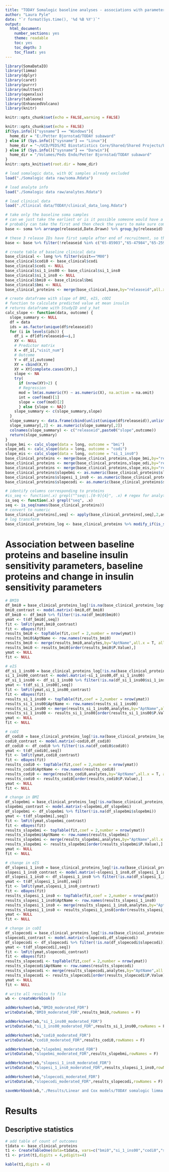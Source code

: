 ```yaml
---
title: "TODAY Somalogic baseline analyses - associations with parameters of insulin sensitivity"
author: "Laura Pyle"
date: "`r format(Sys.time(), '%d %B %Y')`"
output:
  html_document:
    number_sections: yes
    theme: readable
    toc: yes
    toc_depth: 3
    toc_float: yes
---
```


```r
library(SomaDataIO)
library(limma)
library(dplyr)
library(caret)
library(purrr)
library(multtest)
library(openxlsx)
library(tableone)
library(EnhancedVolcano)
library(knitr)

knitr::opts_chunk$set(echo = FALSE,warning = FALSE)

knitr::opts_chunk$set(echo = FALSE)
if(Sys.info()["sysname"] == "Windows"){
  home_dir = "E:/Petter Bjornstad/TODAY subaward"
} else if (Sys.info()["sysname"] == "Linux"){
  home_dir = "~/UCD/PEDS/RI Biostatistics Core/Shared/Shared Projects/Laura/Peds Endo/Petter Bjornstad/TODAY subaward/"
} else if (Sys.info()["sysname"] == "Darwin"){
  home_dir = "/Volumes/Peds Endo/Petter Bjornstad/TODAY subaward"
}
knitr::opts_knit$set(root.dir = home_dir)
```

```r
# load somalogic data, with QC samples already excluded
load("./Somalogic data raw/soma.Rdata")

# load analyte info
load("./Somalogic data raw/analytes.Rdata")

# load clinical data
load("./Clinical data/TODAY/clinical_data_long.Rdata")

# take only the baseline soma samples
# can we just take the earliest or is it possible someone would have a follow-up sample but not baseline?
# probably can take the first and then check the years to make sure compatible with TODAY
base <- soma %>% arrange(releaseid,Date.Drawn) %>% group_by(releaseid) %>% filter(row_number()==1)

# these 3 release IDs have first sample after end of recruitment, so they must be missing the baseline visit
base <- base %>% filter(!releaseid %in% c("65-85903","65-47984","65-25901"))

# create table of baseline clinical data
base_clinical <- long %>% filter(visit=="M00")
base_clinical$codi0 <- base_clinical$codi
base_clinical$codi <- NULL
base_clinical$si_1_ins00 <- base_clinical$si_1_ins0
base_clinical$si_1_ins0 <- NULL
base_clinical$bmi0 <- base_clinical$bmi
base_clinical$bmi <- NULL
base_clinical_proteins <- merge(base_clinical,base,by="releaseid",all.x=F,all.y=T)

# create dataframe with slope of BMI, eIS, cODI
# function to calculate predicted value at mean insulin
# returns dataframe with StudyID and y_hat
calc_slope <- function(data, outcome) {
  slope_summary <- NULL
  df = data
  ids = as.factor(unique(df$releaseid))
  for (i in levels(ids)) {
    df_i = df[df$releaseid==i,]
    XY <- NULL
    # Predictor matrix
    X = df_i[,"visit_num"]
    # Outcome
    Y = df_i[,outcome]
    XY = cbind(X,Y)
    XY = XY[complete.cases(XY),]
    slope <- NA
    try(
      if (nrow(XY)>2) {
      # Regression 
      mod = lm(as.numeric(Y) ~ as.numeric(X), na.action = na.omit)
      int = coef(mod)[1]
      slope = coef(mod)[2]
      } else {slope <- NA})
    slope_summary <- c(slope_summary,slope)
  }
  slope_summary <- data.frame(cbind(unlist(unique(df$releaseid)),unlist(slope_summary)))
  slope_summary[,2] <- as.numeric(slope_summary[,2])
  colnames(slope_summary) <- c("releaseid",paste0("slope",outcome))
  return(slope_summary)
}
slope_bmi <- calc_slope(data = long, outcome = "bmi")
slope_odi <- calc_slope(data = long, outcome = "codi")
slope_eis <- calc_slope(data = long, outcome = "si_1_ins0")
base_clinical_proteins <- merge(base_clinical_proteins,slope_bmi,by="releaseid",all.x=F,all.y = F)
base_clinical_proteins <- merge(base_clinical_proteins,slope_odi,by="releaseid",all.x=F,all.y = F)
base_clinical_proteins <- merge(base_clinical_proteins,slope_eis,by="releaseid",all.x=F,all.y = F)
base_clinical_proteins$slopebmi <- as.numeric(base_clinical_proteins$slopebmi)
base_clinical_proteins$slopesi_1_ins0 <- as.numeric(base_clinical_proteins$slopesi_1_ins0)
base_clinical_proteins$slopecodi <- as.numeric(base_clinical_proteins$slopecodi)

# identify columns corresponding to proteins
#is_seq <- function(.x) grepl("^seq\\.[0-9]{4}", .x) # regex for analytes
is_seq <- function(.x) grepl("seq", .x)
seq <- is_seq(names(base_clinical_proteins))
# convert to numeric
base_clinical_proteins[,seq] <- apply(base_clinical_proteins[,seq],2,as.numeric)
# log transform
base_clinical_proteins_log <- base_clinical_proteins %>% modify_if(is_seq(names(.)), log)


```

# Association between baseline proteins and baseline insulin sensitivity parameters, baseline proteins and change in insulin sensitivity parameters

```r
# BMI0
df_bmi0 = base_clinical_proteins_log[!is.na(base_clinical_proteins_log$bmi0),]
bmi0_contrast <- model.matrix(~bmi0,df_bmi0)
df_bmi0 <- df_bmi0 %>% filter(!is.na(df_bmi0$bmi0))
ymat <- t(df_bmi0[,seq])
fit <- lmFit(ymat,bmi0_contrast)
fit <- eBayes(fit)
results_bmi0 <- topTable(fit,coef = 2,number = nrow(ymat))
results_bmi0$AptName <- row.names(results_bmi0)
results_bmi0 <- merge(results_bmi0,analytes,by="AptName",all.x = T, all.y = F)
results_bmi0 <- results_bmi0[order(results_bmi0$P.Value),]
ymat <- NULL
fit <- NULL

# eIS
df_si_1_ins00 = base_clinical_proteins_log[!is.na(base_clinical_proteins_log$si_1_ins00),]
si_1_ins00_contrast <- model.matrix(~si_1_ins00,df_si_1_ins00)
df_si_1_ins00 <- df_si_1_ins00 %>% filter(!is.na(df_si_1_ins00$si_1_ins00))
ymat <- t(df_si_1_ins00[,seq])
fit <- lmFit(ymat,si_1_ins00_contrast)
fit <- eBayes(fit)
results_si_1_ins00 <- topTable(fit,coef = 2,number = nrow(ymat))
results_si_1_ins00$AptName <- row.names(results_si_1_ins00)
results_si_1_ins00 <- merge(results_si_1_ins00,analytes,by="AptName",all.x = T, all.y = F)
results_si_1_ins00 <- results_si_1_ins00[order(results_si_1_ins00$P.Value),]
ymat <- NULL
fit <- NULL

# coDI
df_codi0 = base_clinical_proteins_log[!is.na(base_clinical_proteins_log$codi0),]
codi0_contrast <- model.matrix(~codi0,df_codi0)
df_codi0 <- df_codi0 %>% filter(!is.na(df_codi0$codi0))
ymat <- t(df_codi0[,seq])
fit <- lmFit(ymat,codi0_contrast)
fit <- eBayes(fit)
results_codi0 <- topTable(fit,coef = 2,number = nrow(ymat))
results_codi0$AptName <- row.names(results_codi0)
results_codi0 <- merge(results_codi0,analytes,by="AptName",all.x = T, all.y = F)
results_codi0 <- results_codi0[order(results_codi0$P.Value),]
ymat <- NULL
fit <- NULL

# change in BMI
df_slopebmi = base_clinical_proteins_log[!is.na(base_clinical_proteins_log$slopebmi),]
slopebmi_contrast <- model.matrix(~slopebmi,df_slopebmi)
df_slopebmi <- df_slopebmi %>% filter(!is.na(df_slopebmi$slopebmi))
ymat <- t(df_slopebmi[,seq])
fit <- lmFit(ymat,slopebmi_contrast)
fit <- eBayes(fit)
results_slopebmi <- topTable(fit,coef = 2,number = nrow(ymat))
results_slopebmi$AptName <- row.names(results_slopebmi)
results_slopebmi <- merge(results_slopebmi,analytes,by="AptName",all.x = T, all.y = F)
results_slopebmi <- results_slopebmi[order(results_slopebmi$P.Value),]
ymat <- NULL
fit <- NULL

# change in eIS
df_slopesi_1_ins0 = base_clinical_proteins_log[!is.na(base_clinical_proteins_log$slopesi_1_ins0),]
slopesi_1_ins0_contrast <- model.matrix(~slopesi_1_ins0,df_slopesi_1_ins0)
df_slopesi_1_ins0 <- df_slopesi_1_ins0 %>% filter(!is.na(df_slopesi_1_ins0$slopesi_1_ins0))
ymat <- t(df_slopesi_1_ins0[,seq])
fit <- lmFit(ymat,slopesi_1_ins0_contrast)
fit <- eBayes(fit)
results_slopesi_1_ins0 <- topTable(fit,coef = 2,number = nrow(ymat))
results_slopesi_1_ins0$AptName <- row.names(results_slopesi_1_ins0)
results_slopesi_1_ins0 <- merge(results_slopesi_1_ins0,analytes,by="AptName",all.x = T, all.y = F)
results_slopesi_1_ins0 <- results_slopesi_1_ins0[order(results_slopesi_1_ins0$P.Value),]
ymat <- NULL
fit <- NULL

# change in coDI
df_slopecodi = base_clinical_proteins_log[!is.na(base_clinical_proteins_log$slopecodi),]
slopecodi_contrast <- model.matrix(~slopecodi,df_slopecodi)
df_slopecodi <- df_slopecodi %>% filter(!is.na(df_slopecodi$slopecodi))
ymat <- t(df_slopecodi[,seq])
fit <- lmFit(ymat,slopecodi_contrast)
fit <- eBayes(fit)
results_slopecodi <- topTable(fit,coef = 2,number = nrow(ymat))
results_slopecodi$AptName <- row.names(results_slopecodi)
results_slopecodi <- merge(results_slopecodi,analytes,by="AptName",all.x = T, all.y = F)
results_slopecodi <- results_slopecodi[order(results_slopecodi$P.Value),]
ymat <- NULL
fit <- NULL

# write all results to file
wb <- createWorkbook()

addWorksheet(wb,"BMI0_moderated_FDR")
writeData(wb,"BMI0_moderated_FDR",results_bmi0,rowNames = F)

addWorksheet(wb,"si_1_ins00_moderated_FDR")
writeData(wb,"si_1_ins00_moderated_FDR",results_si_1_ins00,rowNames = F)

addWorksheet(wb,"codi0_moderated_FDR")
writeData(wb,"codi0_moderated_FDR",results_codi0,rowNames = F)

addWorksheet(wb,"slopebmi_moderated_FDR")
writeData(wb,"slopebmi_moderated_FDR",results_slopebmi,rowNames = F)

addWorksheet(wb,"slopesi_1_ins0_moderated_FDR")
writeData(wb,"slopesi_1_ins0_moderated_FDR",results_slopesi_1_ins0,rowNames = F)

addWorksheet(wb,"slopecodi_moderated_FDR")
writeData(wb,"slopecodi_moderated_FDR",results_slopecodi,rowNames = F)

saveWorkbook(wb,"./Results/Linear and Cox models/TODAY somalogic limma baseline unadjusted insulin sensitivity.xlsx",overwrite = TRUE)

```

# Results

## Descriptive statistics

```r
# add table of count of outcomes
t1data <- base_clinical_proteins
t1 <- CreateTableOne(data=t1data, vars=c("bmi0","si_1_ins00","codi0","slopebmi","slopesi_1_ins0","slopecodi"))
t1 <- print(t1,digits = 4,pdigits=4)
```

```r
kable(t1,digits = 4)
```
